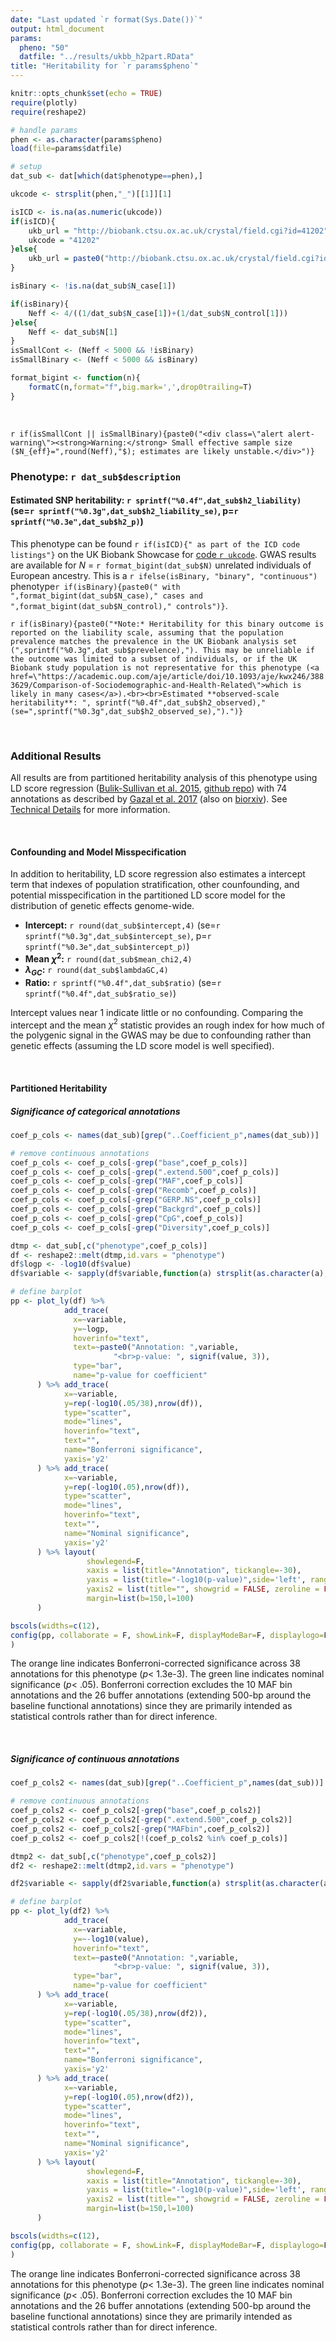 ```yaml
---
date: "Last updated `r format(Sys.Date())`"
output: html_document
params:
  pheno: "50"
  datfile: "../results/ukbb_h2part.RData"
title: "Heritability for `r params$pheno`"
---
```


```r
knitr::opts_chunk$set(echo = TRUE)
require(plotly)
require(reshape2)

# handle params
phen <- as.character(params$pheno)
load(file=params$datfile)

# setup
dat_sub <- dat[which(dat$phenotype==phen),]

ukcode <- strsplit(phen,"_")[[1]][1]

isICD <- is.na(as.numeric(ukcode))
if(isICD){
	ukb_url = "http://biobank.ctsu.ox.ac.uk/crystal/field.cgi?id=41202"
	ukcode = "41202"
}else{
	ukb_url = paste0("http://biobank.ctsu.ox.ac.uk/crystal/field.cgi?id=",ukcode)
}

isBinary <- !is.na(dat_sub$N_case[1])

if(isBinary){
	Neff <- 4/((1/dat_sub$N_case[1])+(1/dat_sub$N_control[1]))
}else{
	Neff <- dat_sub$N[1]
}
isSmallCont <- (Neff < 5000 && !isBinary)
isSmallBinary <- (Neff < 5000 && isBinary)

format_bigint <- function(n){
	formatC(n,format="f",big.mark=',',drop0trailing=T)
}

```
<br>

`r if(isSmallCont || isSmallBinary){paste0("<div class=\"alert alert-warning\"><strong>Warning:</strong> Small effective sample size ($N_{eff}=",round(Neff),"$); estimates are likely unstable.</div>")}`

<div class="panel panel-primary">
<div class="panel-body">
### **Phenotype:** `r dat_sub$description`

#### **Estimated SNP heritability:** `r sprintf("%0.4f",dat_sub$h2_liability)` (se=`r sprintf("%0.3g",dat_sub$h2_liability_se)`, p=`r sprintf("%0.3e",dat_sub$h2_p)`)

This phenotype can be found `r if(isICD){" as part of the ICD code listings"}` on the UK Biobank Showcase for [code `r ukcode`](`r ukb_url`). GWAS results are available for _N_ = `r format_bigint(dat_sub$N)` unrelated individuals of European ancestry. This is a `r ifelse(isBinary, "binary", "continuous")` phenotype`r if(isBinary){paste0(" with ",format_bigint(dat_sub$N_case)," cases and ",format_bigint(dat_sub$N_control)," controls")}`. 
<br>

`r if(isBinary){paste0("*Note:* Heritability for this binary outcome is reported on the liability scale, assuming that the population prevalence matches the prevalence in the UK Biobank analysis set (",sprintf("%0.3g",dat_sub$prevelence),"). This may be unreliable if the outcome was limited to a subset of individuals, or if the UK Biobank study population is not representative for this phenotype (<a href=\"https://academic.oup.com/aje/article/doi/10.1093/aje/kwx246/3883629/Comparison-of-Sociodemographic-and-Health-Related\">which is likely in many cases</a>).<br><br>Estimated **observed-scale heritability**: ", sprintf("%0.4f",dat_sub$h2_observed)," (se=",sprintf("%0.3g",dat_sub$h2_observed_se),").")}`

</div>
</div>

<br>

<div class="well">

### Additional Results

All results are from partitioned heritability analysis of this phenotype using LD score regression ([Bulik-Sullivan et al. 2015](https://www.ncbi.nlm.nih.gov/pmc/articles/PMC4495769/), [github repo](https://github.com/bulik/ldsc)) with 74 annotations as described by [Gazal et al. 2017](http://www.nature.com/ng/journal/vaop/ncurrent/full/ng.3954.html) (also on [biorxiv](http://www.biorxiv.org/content/early/2017/04/03/082024)). See [Technical Details](`details.html`) for more information.

<br>

#### Confounding and Model Misspecification

In addition to heritability, LD score regression also estimates a intercept term that indexes of population stratification, other counfounding, and potential misspecification in the partitioned LD score model for the distribution of genetic effects genome-wide. 

* **Intercept:** `r round(dat_sub$intercept,4)` (se=`r sprintf("%0.3g",dat_sub$intercept_se)`, p=`r sprintf("%0.3e",dat_sub$intercept_p)`)
* **Mean $\chi^2$:** `r round(dat_sub$mean_chi2,4)`
* **$\lambda_{GC}$:** `r round(dat_sub$lambdaGC,4)`
* **Ratio:** `r sprintf("%0.4f",dat_sub$ratio)` (se=`r sprintf("%0.4f",dat_sub$ratio_se)`)

Intercept values near 1 indicate little or no confounding. Comparing the intercept and the mean $\chi^2$ statistic provides an rough index for how much of the polygenic signal in the GWAS may be due to confounding rather than genetic effects (assuming the LD score model is well specified).

<br>

#### Partitioned Heritability

##### Significance of categorical annotations

```r
coef_p_cols <- names(dat_sub)[grep("..Coefficient_p",names(dat_sub))]

# remove continuous annotations
coef_p_cols <- coef_p_cols[-grep("base",coef_p_cols)]
coef_p_cols <- coef_p_cols[-grep(".extend.500",coef_p_cols)]
coef_p_cols <- coef_p_cols[-grep("MAF",coef_p_cols)]
coef_p_cols <- coef_p_cols[-grep("Recomb",coef_p_cols)]
coef_p_cols <- coef_p_cols[-grep("GERP.NS",coef_p_cols)]
coef_p_cols <- coef_p_cols[-grep("Backgrd",coef_p_cols)]
coef_p_cols <- coef_p_cols[-grep("CpG",coef_p_cols)]
coef_p_cols <- coef_p_cols[-grep("Diversity",coef_p_cols)]

dtmp <- dat_sub[,c("phenotype",coef_p_cols)]
df <- reshape2::melt(dtmp,id.vars = "phenotype")
df$logp <- -log10(df$value)
df$variable <- sapply(df$variable,function(a) strsplit(as.character(a), split="\\.\\.")[[1]][1])

# define barplot
pp <- plot_ly(df) %>%
			add_trace(
			  x=~variable,
			  y=~logp,
			  hoverinfo="text",
			  text=~paste0("Annotation: ",variable,
			  		   "<br>p-value: ", signif(value, 3)),
			  type="bar",
			  name="p-value for coefficient"
	  ) %>% add_trace(
	  		x=~variable, 
	  		y=rep(-log10(.05/38),nrow(df)), 
	  		type="scatter",
	  		mode="lines",
	  		hoverinfo="text",
			text="",
	  		name="Bonferroni significance",
	  		yaxis='y2'
	  ) %>% add_trace(
	  		x=~variable, 
	  		y=rep(-log10(.05),nrow(df)), 
	  		type="scatter",
	  		mode="lines",
	  		hoverinfo="text",
			text="",
	  		name="Nominal significance",
	  		yaxis='y2'
	  ) %>% layout(
	  			 showlegend=F,
	  			 xaxis = list(title="Annotation", tickangle=-30),
	  			 yaxis = list(title="-log10(p-value)",side='left', range=c(0,max(df$logp))),
	  			 yaxis2 = list(title="", showgrid = FALSE, zeroline = FALSE, overlaying='y', side='right', range=c(0,max(df$logp)),showticklabels=F),
	  			 margin=list(b=150,l=100)
	  ) 

bscols(widths=c(12),
config(pp, collaborate = F, showLink=F, displayModeBar=F, displaylogo=F, sendData=F)
)
```

The orange line indicates Bonferroni-corrected significance across 38 annotations for this phenotype ($p <$ 1.3e-3). The green line indicates nominal significance ($p <$ .05). Bonferroni correction excludes the 10 MAF bin annotations and the 26 buffer annotations (extending 500-bp around the baseline functional annotations) since they are primarily intended as statistical controls rather than for direct inference.

<br>

##### Significance of continuous annotations

```r
coef_p_cols2 <- names(dat_sub)[grep("..Coefficient_p",names(dat_sub))]

# remove continuous annotations
coef_p_cols2 <- coef_p_cols2[-grep("base",coef_p_cols2)]
coef_p_cols2 <- coef_p_cols2[-grep(".extend.500",coef_p_cols2)]
coef_p_cols2 <- coef_p_cols2[-grep("MAFbin",coef_p_cols2)]
coef_p_cols2 <- coef_p_cols2[!(coef_p_cols2 %in% coef_p_cols)]

dtmp2 <- dat_sub[,c("phenotype",coef_p_cols2)]
df2 <- reshape2::melt(dtmp2,id.vars = "phenotype")

df2$variable <- sapply(df2$variable,function(a) strsplit(as.character(a), split="\\.\\.")[[1]][1])

# define barplot
pp <- plot_ly(df2) %>%
			add_trace(
			  x=~variable,
			  y=~-log10(value),
			  hoverinfo="text",
			  text=~paste0("Annotation: ",variable,
			  		   "<br>p-value: ", signif(value, 3)),
			  type="bar",
			  name="p-value for coefficient"
	  ) %>% add_trace(
	  		x=~variable, 
	  		y=rep(-log10(.05/38),nrow(df2)), 
	  		type="scatter",
	  		mode="lines",
	  		hoverinfo="text",
			text="",
	  		name="Bonferroni significance",
	  		yaxis='y2'
	  ) %>% add_trace(
	  		x=~variable, 
	  		y=rep(-log10(.05),nrow(df2)), 
	  		type="scatter",
	  		mode="lines",
	  		hoverinfo="text",
			text="",
	  		name="Nominal significance",
	  		yaxis='y2'
	  ) %>% layout(
	  			 showlegend=F,
	  			 xaxis = list(title="Annotation", tickangle=-30),
	  			 yaxis = list(title="-log10(p-value)",side='left', range=c(0,max(-log10(df2$value)))),
	  			 yaxis2 = list(title="", showgrid = FALSE, zeroline = FALSE, overlaying='y', side='right', range=c(0,max(-log10(df2$value))),showticklabels=F),
	  			 margin=list(b=150,l=100)
	  ) 

bscols(widths=c(12),
config(pp, collaborate = F, showLink=F, displayModeBar=F, displaylogo=F, sendData=F)
)
```

The orange line indicates Bonferroni-corrected significance across 38 annotations for this phenotype ($p <$ 1.3e-3). The green line indicates nominal significance ($p <$ .05). Bonferroni correction excludes the 10 MAF bin annotations and the 26 buffer annotations (extending 500-bp around the baseline functional annotations) since they are primarily intended as statistical controls rather than for direct inference.

</div>
